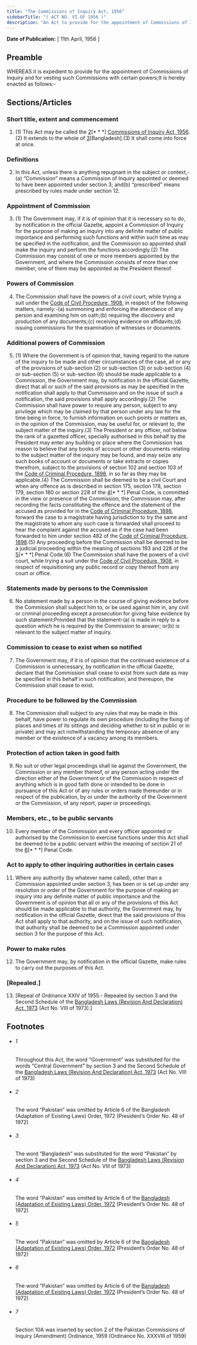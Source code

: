 ```yaml
---
title: "The Commissions of Inquiry Act, 1956"
sidebarTitle: "( ACT NO. VI OF 1956 )"
description: "An Act to provide for the appointment of Commissions of Inquiry and for vesting such Commissions with certain powers. 1♣"
---
```


**Date of Publication:** [ 11th April, 1956 ]

## Preamble

WHEREAS it is expedient to provide for the appointment of Commissions of Inquiry and for vesting such Commissions with certain powers;It is hereby enacted as follows:-

## Sections/Articles

### Short title, extent and commencement

1. (1) This Act may be called the [2](1)[\* \* \*] [Commissions of Inquiry Act, 1956](/act-263.html "Commissions of Inquiry Act, 1956").(2) It extends to the whole of [3](2)[Bangladesh].(3) It shall come into force at once.

### Definitions

2. In this Act, unless there is anything repugnant in the subject or context,-(a) “Commission” means a Commission of Inquiry appointed or deemed to have been appointed under section 3; and(b) “prescribed” means prescribed by rules made under section 12.

### Appointment of Commission

3. (1) The Government may, if it is of opinion that it is necessary so to do, by notification in the official Gazette, appoint a Commission of Inquiry for the purpose of making an inquiry into any definite matter of public importance and performing such functions and within such time as may be specified in the notification, and the Commission so appointed shall make the inquiry and perform the functions accordingly.(2) The Commission may consist of one or more members appointed by the Government, and where the Commission consists of more than one member, one of them may be appointed as the President thereof.

### Powers of Commission

4. The Commission shall have the powers of a civil court, while trying a suit under the [Code of Civil Procedure, 1908](/act-86.html "Code of Civil Procedure, 1908"), in respect of the following matters, namely:-(a) summoning and enforcing the attendance of any person and examining him on oath;(b) requiring the discovery and production of any documents;(c) receiving evidence on affidavits;(d) issuing commissions for the examination of witnesses or documents.

### Additional powers of Commission

5. (1) Where the Government is of opinion that, having regard to the nature of the inquiry to be made and other circumstances of the case, all or any of the provisions of sub-section (2) or sub-section (3) or sub-section (4) or sub-section (5) or sub-section (6) should be made applicable to a Commission, the Government may, by notification in the official Gazette, direct that all or such of the said provisions as may be specified in the notification shall apply to that Commission and on the issue of such a notification, the said provisions shall apply accordingly.(2) The Commission shall have power to require any person, subject to any privilege which may be claimed by that person under any law for the time being in force, to furnish information on such points or matters as, in the opinion of the Commission, may be useful for, or relevant to, the subject matter of the inquiry.(3) The President or any officer, not below the rank of a gazetted officer, specially authorised in this behalf by the President may enter any building or place where the Commission has reason to believe that any books of account or other documents relating to the subject matter of the inquiry may be found, and may seize any such books of account or documents or take extracts or copies therefrom, subject to the provisions of section 102 and section 103 of the [Code of Criminal Procedure, 1898](/act-75.html "Code of Criminal Procedure, 1898"), in so far as they may be applicable.(4) The Commission shall be deemed to be a civil Court and when any offence as is described in section 175, section 178, section 179, section 180 or section 228 of the [4](1)[\* \* \*] Penal Code, is committed in the view or presence of the Commission, the Commission may, after recording the facts constituting the offence and the statement of the accused as provided for in the [Code of Criminal Procedure, 1898](/act-75.html "Code of Criminal Procedure, 1898"), forward the case to a magistrate having jurisdiction to try the same and the magistrate to whom any such case is forwarded shall proceed to hear the complaint against the accused as if the case had been forwarded to him under section 482 of the [Code of Criminal Procedure, 1898](/act-75.html "Code of Criminal Procedure, 1898").(5) Any proceeding before the Commission shall be deemed to be a judicial proceeding within the meaning of sections 193 and 228 of the [5](2)[\* \* \*] Penal Code.(6) The Commission shall have the powers of a civil court, while trying a suit under the [Code of Civil Procedure, 1908](/act-86.html "Code of Civil Procedure, 1908"), in respect of requisitioning any public record or copy thereof from any court or office.

### Statements made by persons to the Commission

6. No statement made by a person in the course of giving evidence before the Commission shall subject him to, or be used against him in, any civil or criminal proceeding except a prosecution for giving false evidence by such statement:Provided that the statement-(a) is made in reply to a question which he is required by the Commission to answer; or(b) is relevant to the subject matter of inquiry.

### Commission to cease to exist when so notified

7. The Government may, if it is of opinion that the continued existence of a Commission is unnecessary, by notification in the official Gazette, declare that the Commission shall cease to exist from such date as may be specified in this behalf in such notification, and thereupon, the Commission shall cease to exist.

### Procedure to be followed by the Commission

8. The Commission shall subject to any rules that may be made in this behalf, have power to regulate its own procedure (including the fixing of places and times of its sittings and deciding whether to sit in public or in private) and may act notwithstanding the temporary absence of any member or the existence of a vacancy among its members.

### Protection of action taken in good faith

9. No suit or other legal proceedings shall lie against the Government, the Commission or any member thereof, or any person acting under the direction either of the Government or of the Commission in respect of anything which is in good faith done or intended to be done in pursuance of this Act or of any rules or orders made thereunder or in respect of the publication, by or under the authority of the Government or the Commission, of any report, paper or proceedings.

### Members, etc., to be public servants

10. Every member of the Commission and every officer appointed or authorised by the Commission to exercise functions under this Act shall be deemed to be a public servant within the meaning of section 21 of the [6](1)[\* \* \*] Penal Code.

### Act to apply to other inquiring authorities in certain cases

11. Where any authority (by whatever name called), other than a Commission appointed under section 3, has been or is set up under any resolution or order of the Government for the purpose of making an inquiry into any definite matter of public importance and the Government is of opinion that all or any of the provisions of this Act should be made applicable to that authority, the Government may, by notification in the official Gazette, direct that the said provisions of this Act shall apply to that authority, and on the issue of such notification, that authority shall be deemed to be a Commission appointed under section 3 for the purpose of this Act.

### Power to make rules

12. The Government may, by notification in the official Gazette, make rules to carry out the purposes of this Act.

### [Repealed.]

13. [Repeal of Ordinance XXIV of 1955.- Repealed by section 3 and the Second Schedule of the [Bangladesh Laws (Revision And Declaration) Act, 1973](/act-430.html "Bangladesh Laws (Revision And Declaration) Act, 1973") (Act No. VIII of 1973).]

## Footnotes

- ###### 1

  Throughout this Act, the word “Government” was substituted for the words “Central Government” by section 3 and the Second Schedule of the [Bangladesh Laws (Revision And Declaration) Act, 1973](/act-430.html "Bangladesh Laws (Revision And Declaration) Act, 1973") (Act No. VIII of 1973)

- ###### 2

  The word “Pakistan” was omitted by Article 6 of the Bangladesh (Adaptation of Existing Laws) Order, 1972 (President’s Order No. 48 of 1972)

- ###### 3

  The word “Bangladesh” was substituted for the word “Pakistan” by section 3 and the Second Schedule of the [Bangladesh Laws (Revision And Declaration) Act, 1973](/act-430.html "Bangladesh Laws (Revision And Declaration) Act, 1973") (Act No. VIII of 1973)

- ###### 4

  The word “Pakistan” was omitted by Article 6 of the [Bangladesh (Adaptation of Existing Laws) Order, 1972](/act-388.html "Bangladesh (Adaptation of Existing Laws) Order, 1972 ") (President’s Order No. 48 of 1972)

- ###### 5

  The word “Pakistan” was omitted by Article 6 of the [Bangladesh (Adaptation of Existing Laws) Order, 1972](/act-388.html "Bangladesh (Adaptation of Existing Laws) Order, 1972 ") (President’s Order No. 48 of 1972)

- ###### 6

  The word “Pakistan” was omitted by Article 6 of the [Bangladesh (Adaptation of Existing Laws) Order, 1972](/act-388.html "Bangladesh (Adaptation of Existing Laws) Order, 1972 ") (President’s Order No. 48 of 1972)

- ###### 7

  Section 10A was inserted by section 2 of the Pakistan Commissions of Inquiry (Amendment) Ordinance, 1959 (Ordinance No. XXXVIII of 1959)
